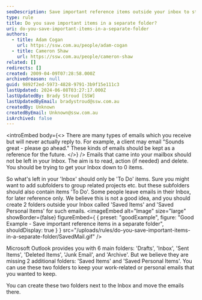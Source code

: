 ```yaml
---
seoDescription: Save important reference items outside your inbox to stay organized and focused on actionable tasks.
type: rule
title: Do you save important items in a separate folder?
uri: do-you-save-important-items-in-a-separate-folder
authors:
  - title: Adam Cogan
    url: https://ssw.com.au/people/adam-cogan
  - title: Cameron Shaw
    url: https://ssw.com.au/people/cameron-shaw
related: []
redirects: []
created: 2009-04-09T07:28:58.000Z
archivedreason: null
guid: 9892f2ed-5973-4828-9791-3b9f15e111c3
lastUpdated: 2024-06-08T03:27:17.000Z
lastUpdatedBy: Brady Stroud [SSW]
lastUpdatedByEmail: bradystroud@ssw.com.au
createdBy: Unknown
createdByEmail: Unknown@ssw.com.au
isArchived: false
---
```


<introEmbed
  body={<>
There are many types of emails which you receive but will never actually reply to. For example, a client may email "Sounds great - please go ahead." These kinds of emails should be kept as a reference for the future.
  </>}
/>
Emails that came into your mailbox should not be left in your Inbox. The aim is to read, action (if needed) and delete. You should be trying to get your Inbox down to 0 items.

So what's left in your 'Inbox' should only be 'To Do' items. Sure you might want to add subfolders to group related projects etc. but these subfolders should also contain items 'To Do'. Some people leave emails in their Inbox, for later reference only. We believe this is not a good idea, and you should create 2 folders outside your Inbox called 'Saved Items' and 'Saved Personal Items' for such emails.
<imageEmbed
  alt="Image"
  size="large"
  showBorder={false}
  figureEmbed={ {
    preset: "goodExample",
    figure: "Good Example - Save important reference items in a separate folder",
    shouldDisplay: true
  } }
  src="/uploads/rules/do-you-save-important-items-in-a-separate-folder/SavedMail.gif"
/>

Microsoft Outlook provides you with 6 main folders: 'Drafts', 'Inbox', 'Sent Items', 'Deleted Items', 'Junk Email', and 'Archive'. But we believe they are missing 2 additional folders: 'Saved Items' and 'Saved Personal Items'. You can use these two folders to keep your work-related or personal emails that you wanted to keep.

You can create these two folders next to the Inbox and move the emails there.
